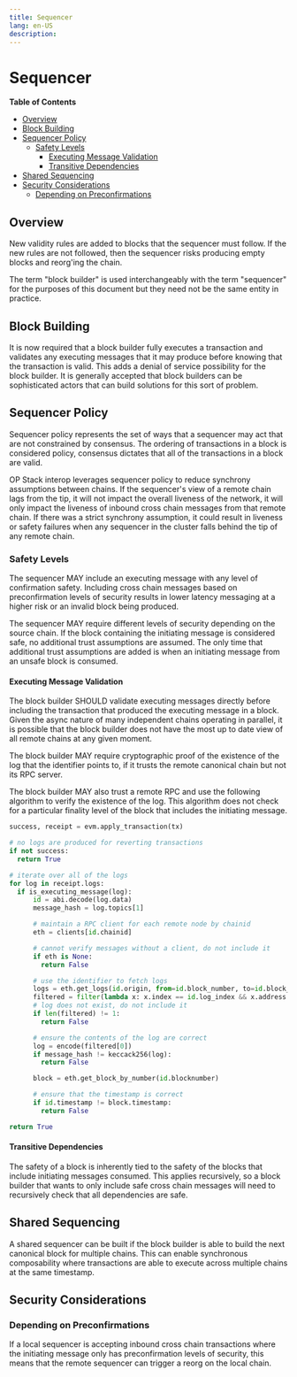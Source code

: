 ```yaml
---
title: Sequencer
lang: en-US
description: 
---
```


# Sequencer

<!-- START doctoc generated TOC please keep comment here to allow auto update -->
<!-- DON'T EDIT THIS SECTION, INSTEAD RE-RUN doctoc TO UPDATE -->
**Table of Contents**

- [Overview](#overview)
- [Block Building](#block-building)
- [Sequencer Policy](#sequencer-policy)
  - [Safety Levels](#safety-levels)
    - [Executing Message Validation](#executing-message-validation)
    - [Transitive Dependencies](#transitive-dependencies)
- [Shared Sequencing](#shared-sequencing)
- [Security Considerations](#security-considerations)
  - [Depending on Preconfirmations](#depending-on-preconfirmations)

<!-- END doctoc generated TOC please keep comment here to allow auto update -->

## Overview

New validity rules are added to blocks that the sequencer must follow. If the
new rules are not followed, then the sequencer risks producing empty blocks
and reorg'ing the chain.

The term "block builder" is used interchangeably with the term "sequencer" for the purposes of this document but
they need not be the same entity in practice.

## Block Building

It is now required that a block builder fully executes a transaction and validates any executing messages
that it may produce before knowing that the transaction is valid. This adds a denial of service possibility
for the block builder. It is generally accepted that block builders can be sophisticated actors that can
build solutions for this sort of problem.

## Sequencer Policy

Sequencer policy represents the set of ways that a sequencer may act that are not constrained by consensus.
The ordering of transactions in a block is considered policy, consensus dictates that all of the transactions
in a block are valid.

OP Stack interop leverages sequencer policy to reduce synchrony assumptions between chains.
If the sequencer's view of a remote chain lags from the tip, it will not impact the overall liveness of
the network, it will only impact the liveness of inbound cross chain messages from that remote chain.
If there was a strict synchrony assumption, it could result in liveness or safety failures when any sequencer
in the cluster falls behind the tip of any remote chain.

### Safety Levels

The sequencer MAY include an executing message with any level of confirmation safety.
Including cross chain messages based on preconfirmation levels of security results
in lower latency messaging at a higher risk or an invalid block being produced.

The sequencer MAY require different levels of security depending on the source chain.
If the block containing the initiating message is considered safe, no additional trust
assumptions are assumed. The only time that additional trust assumptions are added is
when an initiating message from an unsafe block is consumed.

#### Executing Message Validation

The block builder SHOULD validate executing messages directly before including the transaction
that produced the executing message in a block. Given the async nature of many independent chains
operating in parallel, it is possible that the block builder does not have the most up to date
view of all remote chains at any given moment.

The block builder MAY require cryptographic proof of the existence of the log
that the identifier points to, if it trusts the remote canonical chain but not its RPC server.

The block builder MAY also trust a remote RPC and use the following algorithm to verify the
existence of the log. This algorithm does not check for a particular finality level of the
block that includes the initiating message.

```python
success, receipt = evm.apply_transaction(tx)

# no logs are produced for reverting transactions
if not success:
  return True

# iterate over all of the logs
for log in receipt.logs:
  if is_executing_message(log):
      id = abi.decode(log.data)
      message_hash = log.topics[1]

      # maintain a RPC client for each remote node by chainid
      eth = clients[id.chainid]

      # cannot verify messages without a client, do not include it
      if eth is None:
        return False

      # use the identifier to fetch logs
      logs = eth.get_logs(id.origin, from=id.block_number, to=id.block_number)
      filtered = filter(lambda x: x.index == id.log_index && x.address == id.origin)
      # log does not exist, do not include it
      if len(filtered) != 1:
        return False

      # ensure the contents of the log are correct
      log = encode(filtered[0])
      if message_hash != keccack256(log):
        return False

      block = eth.get_block_by_number(id.blocknumber)

      # ensure that the timestamp is correct
      if id.timestamp != block.timestamp:
        return False

return True
```

#### Transitive Dependencies

The safety of a block is inherently tied to the safety of the blocks that include initiating messages
consumed. This applies recursively, so a block builder that wants to only include safe cross chain
messages will need to recursively check that all dependencies are safe.

## Shared Sequencing

A shared sequencer can be built if the block builder is able to build the next canonical block
for multiple chains. This can enable synchronous composability where transactions are able
to execute across multiple chains at the same timestamp.

## Security Considerations

### Depending on Preconfirmations

If a local sequencer is accepting inbound cross chain transactions where the initiating message only has preconfirmation
levels of security, this means that the remote sequencer can trigger a reorg on the local chain.
